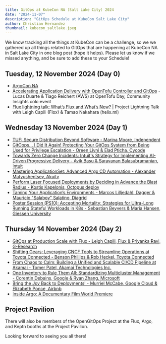 ```yaml
---
title: GitOps at KubeCon NA (Salt Lake City) 2024
date: "2024-11-07"
description: "GitOps Schedule at KubeCon Salt Lake City"
author: Christian Hernandez
thumbnail: kubecon_saltlake.jpeg
---
```


We know tracking all the things at KubeCon can be a challenge, so we  we gathered up all things related to GitOps that are happening at KubeCon NA in Salt Lake City in one blog post (hope it helps). Please let us know if we missed anything, and be sure to add these to your Schedule!

## Tuesday, 12 November 2024 (Day 0)

- [ArgoCon NA](https://sched.co/1iVjy)
- [Accelerating Application Delivery with OpenTofu Controller and GitOps](https://sched.co/1jCbL) - Lucas Duarte & Tiago Reichert (AWS) at OpenTofu Day, Community Insights colo event
- [Flux lightning talk: What’s Flux and What’s New?](https://sched.co/1iW8J) | Project Lightning Talk with Leigh Capili (Flox) & Tamao Nakahara (helix.ml)

## Wednesday 13 November 2024 (Day 1)

- [TUF: Secure Distribution Beyond Software - Marina Moore, Independent](https://sched.co/1hovM)
- [GitOops... I Did It Again! Protecting Your GitOps System from Being Used for Privilege Escalation - Oreen Livni & Elad Pticha, Cycode](https://sched.co/1i7nd)
- [Towards Zero Change Incidents: Intuit's Strategy for Implementing AI-Driven Progressive Delivery - Avik Basu & Saravanan Balasubramanian, Intuit](https://sched.co/1i7kp)
- [Mastering ApplicationSet: Advanced Argo CD Automation - Alexander Matyushentsev, Akuity](https://sched.co/1hovt)
- [Perform Laser Focused Deployments by Deciding in Advance the Blast Radius - Kostis Kapelonis, Octopus deploy](https://sched.co/1i7mH)
- [Taming Your Application’s Environments - Marcos Lilljedahl, Dagger & Mauricio "Salaboy" Salatino, Diagrid](https://sched.co/1i7kY)
- [Poster Session (PS10): Accepting Mortality: Strategies for Ultra-Long Running Stateful Workloads in K8s - Sebastian Beyvers & Maria Hansen, Giessen University](https://sched.co/1i7mo)

## Thursday 14 November 2024 (Day 2)

- [GitOps at Production Scale with Flux - Leigh Capili, Flux & Priyanka Ravi, G-Research](https://sched.co/1howJ)
- [Shifting Gears: Leveraging CNCF Tools to Streamline Operations at Toyota Connected - Benson Phillips & Rob Heckel, Toyota Connected](https://sched.co/1i7oE)
- [From Chaos to Calm: Building a Unified and Scalable CI/CD Pipeline at Akamai - Tomer Patel, Akamai Technologies Inc.](https://sched.co/1i7nh)
- [One Inventory to Rule Them All: Standardizing Multicluster Management - Corentin Debains, Google & Ryan Zhang, Microsoft](https://sched.co/1i7o5)
- [Bring the Joy Back to Deployments! - Murriel McCabe, Google Cloud & Elizabeth Ponce, Airbnb](https://sched.co/1i7p3)
- [Inside Argo: A Documentary Film World Premiere](https://sched.co/1mWb4)

## Project Pavilion

There will also be members of the OpenGitOps Project at the Flux, Argo, and Keptn booths at the Project Pavilion.

Looking forward to seeing you all there!
